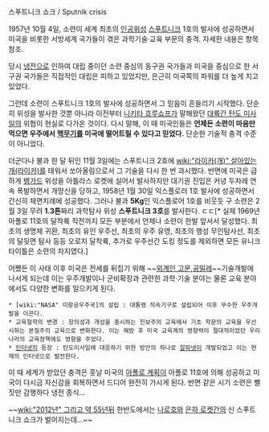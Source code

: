 스푸트니크 쇼크 / Sputnik crisis

1957년 10월 4일, 소련이 세계 최초의 [[인공위성]] [[스푸트니크]] 1호의 발사에 성공하면서 미국을 비롯한 서방세계 국가들이 겪은 과학기술·교육 부문의 충격. 자세한 내용은 항목 참조.

당시 [[냉전]]으로 인하여 대립 중이던 소련 중심의 동구권 국가들과 미국을 중심으로 한 서구권 국가들은 직접적인 대립은 피하고 있었지만, 은근히 미국쪽의 파워를 더 높게 치고 있었다.

그런데 소련이 스푸트니크 1호의 발사에 성공하면서 그 믿음이 흔들리기 시작했다. 단순히 위성을 발사한 것뿐 아니라 이전부터 [[니키타 흐루쇼프]]가 말해왔던 [[대륙간 탄도 미사일]]의 위협이 현실로 다가온 것이다. 다시 말해, 이 때 미국인들은 '''언제든 소련이 마음만 먹으면 우주에서 [[핵무기]]를 미국에 떨어트릴 수 있다고 믿었다.''' 단순한 기술적 충격 수준이 아니었다.

더군다나 불과 한 달 뒤인 11월 3일에는 스푸트니크 2호에 [[wiki:"라이카(개)" 살아있는 개(라이카)]]를 태워서 쏘아올림으로서 그 기술을 다시 한 번 과시했다. 반면에 미국은 급하게 [[뱅가드]] 위성을 아틀라스 로켓에 실어서 발사하지만 대기권 진입은 커녕 두차례 연속 폭발하면서 개망신을 당하고, 1958년 1월 30일 익스플로러 1호 발사에 성공하면서 간신히 체면치례에 성공했다. 그러나 불과 '''5Kg'''인 익스플로어 1호를 비웃듯 구 소련은 2월 3일 무려 '''1.3톤'''짜리 과학탐사 위성 '''스푸트니크 3호'''를 발사한다. ㄷㄷ[* 실제 1969년 아폴로 11호의 달착륙 직전까지 모든 부분에서 언제나 소련이 한발 앞서서 달성했다. 최초의 생명체 귀환, 최초의 유인 우주선, 최초의 우주 유영, 최초의 행성 무인탐사선, 최초의 달뒷면 탐사 등등 오로지 달착륙, 추가로 우주선간 도킹 정도를 제외하면 모든 유니크 타이틀은 소련의 차지였다.]

어쨌든 이 사태 이후 미국은 전세를 뒤집기 위해 ~~[[외계인 고문]],[[공밀레]]~~기술개발에 나서게 되는데 이는 우주개발이나 군비확장과 관련한 과학·기술 분야는 물론 교육 분야에서도 다양한 변화를 일으키게 된다.


 * [wiki:"NASA" 미항공우주국]의 설립 : 대통령 직속기구로 설립되어 이후 무수한 우주개발을 이끈다.
 * 교육철학의 변경 : 창의성과 개성을 중시하는 진보주의 교육에서 기초 학문의 교육을 우선시하는 본질주의 교육으로 변화한다. 이는 해방 후 미국 교육계의 영향력이 절대적이었던 우리나라의 교육정책에도 영향을 주었다. 
 * [[인터넷]]의 등장 : 탄도미사일에 대응하기 위한 방안의 하나로 [[알파넷]]이 개발되었고 이는 현재의 인터넷으로 발전한다.


이 때 세계가 받았던 충격은 훗날 미국의 [[아폴로 계획]]이 아폴로 11호에 의해 성공하고 미국이 다시금 자신감을 회복하면서 드디어 완전히 가시게 된다. 반면 같은 시기 소련은 뻘짓만 감행하다 냉전 종식...

~~[[wiki:"2012년" 그리고 약 55년뒤]] 한반도에서는 [[나로호]]와 [[은하 로켓]]간의 신 스푸트니크 쇼크가 벌어지는데...~~
